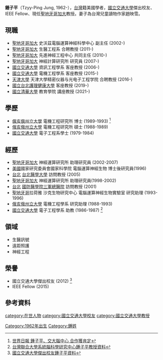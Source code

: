 {{infobox scientist
  | name        = 鍾子平
  | image       = 
  | birth_date  = {{birth year and age|1962}}
  | birth_place = {{ROC|臺灣省}}[[新竹縣|新竹縣]]
  | nationality = {{ROC}}<br>{{USA}}
  | fields      = {{flatlist|
*神經科學}}
  | workplaces  = [[加州大學聖地牙哥分校|加州大學聖地牙哥分校]]

  | alma_mater  = {{flatlist|
[[國立交通大學|國立交通大學]]<br>[[The_Ohio_State_University|The Ohio State University]]
}}
  | known_for   = 跨領域神經科學研究
  }}


'''鍾子平'''（Tzyy-Ping Jung, 1962-），[[台灣|台灣]]籍美國學者，[[國立交通大學|國立交通大學]]傑出校友、IEEE Fellow、現任[[聖地牙哥加利福尼亞大學|聖地牙哥加大]]教授。妻子為台灣兒童讀物作家趙映雪。

== 現職 ==
* [[聖地牙哥加利福尼亞大學|聖地牙哥加大]] 史沃茲電腦運算神經科學中心 副主任 (2002-)
* [[聖地牙哥加利福尼亞大學|聖地牙哥加大]] 生醫工程系 合聘教授 (2011-)
* [[聖地牙哥加利福尼亞大學|聖地牙哥加大]] 先進神經工程中心 共同主任 (2010-)
* [[聖地牙哥加利福尼亞大學|聖地牙哥加大]] 神經計算研究所 研究員 (2007-)
* [[國立交通大學|國立交通大學]] 資訊工程學系 客座教授 (2006-)
* [[國立交通大學|國立交通大學]] 電機工程學系 客座教授 (2015-)
* [[天津大學|天津大學]] 天津大學精密仪器与光电子工程学院  合聘教授 (2016-)
* [[國立台北護理健康大學|國立台北護理健康大學]] 客座教授 (2019-)
* [[國立清華大學|國立清華大學]] 教育學院 講座教授 (2021-)

== 學歷 ==
* [[俄亥俄州立大學|俄亥俄州立大學]] 電機工程研究所 博士 (1989-1993) <ref>[http://sf.worldjournal.com/view/full_sfnews/12890984/article-%E9%8D%BE%E5%AD%90%E5%B9%B3%E3%80%81%E4%BA%A4%E5%A4%A7%E8%85%A6%E4%B8%AD%E5%BF%83-%E5%90%88%E4%BD%9C%E7%8D%B2%E8%82%AF%E5%AE%9A?instance=sfbull_right 世界日報 鍾子平、交大腦中心 合作獲肯定]{{dead link|date=2018年4月 |bot=InternetArchiveBot |fix-attempted=yes }}</ref>
* [[俄亥俄州立大學|俄亥俄州立大學]] 電機工程研究所 碩士 (1988-1989)
* [[國立交通大學|國立交通大學]] 電子工程系學士 (1979-1984)

== 經歷 == 
* [[聖地牙哥加利福尼亞大學|聖地牙哥加大]] 神經運算研究所 助理研究員 (2002-2007)
* [[美國|美國]]國家研究委員會國家科學院 電腦運算神經生物 博士後研究員(1996)
* [[台北|台北]] [[台北醫學大學|台北醫學大學]] 訪問教授 (2005)
* [[聖地牙哥加利福尼亞大學|聖地牙哥加大]] 神經運算研究所 助理研究員(1998-2002)
* [[台北|台北]] [[國防醫學院|國防醫學院]][[三軍總醫院|三軍總醫院]] 訪問教授 (2001)
* [[聖地牙哥|聖地牙哥]]拉荷雅 沙克生物研究中心 電腦運算神經生物實驗室 研究助理 (1993-1996)
* [[俄亥俄州立大學|俄亥俄州立大學]] 電機工程學系 研究助理 (1988-1993)
* [[國立交通大學|國立交通大學]] 電子工程學系 助教 (1986-1987) <ref>[http://top100.nctu.edu.tw/archive/26-%E8%85%A6%E4%B8%AD%E5%BF%83-%E9%8D%BE%E5%AD%90%E5%B9%B3%281%29.pdf 台灣聯合大學系統腦科學研究中心鍾子平教授資料]</ref>

== 領域 ==
* 生醫訊號
* 遠距照護
* 神經工程

== 榮譽 ==
* 國立交通大學傑出校友 (2012) <ref>[http://www.pac.nctu.edu.tw/Alumni/greatAlumni_more.php?id=133 國立交通大學傑出校友鍾子平資料]</ref>
* IEEE Fellow (2015)
== 參考資料 ==
<references/>

[[category:在世人物|category:在世人物]]
[[category:國立交通大學校友|category:國立交通大學校友]]
[[category:國立交通大學教授|category:國立交通大學教授]]
[[Category:1962年出生|Category:1962年出生]]
[[Category:鍾姓|Category:鍾姓]]